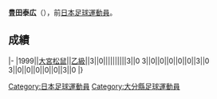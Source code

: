 {{Infobox football biography
|name=豊田泰広
|image=
|fullname=豊田泰広
|birth_date={{Birth date and age|1976|5|2}}
|cityofbirth=[[大分縣|大分縣]]
|countryofbirth=[[日本|日本]]
|position=[[後衛_(足球)|後衛]]
|currentclub=
|years=1999
|clubs=[[大宮松鼠|大宮松鼠]]
|caps(goals)=
|nationalyears=
|nationalteam=
|nationalcaps(goals)=
}}
'''豊田泰広'''（{{Bd|1976年|5月2日||}}），前[[日本|日本]][[足球|足球]][[運動員|運動員]]。

==成績==
{{Football player club statistics 1|YYN}}
{{Football player club statistics 2|JPN|YYN}}
|-
|1999||[[大宮松鼠|大宮松鼠]]||[[日本職業足球乙級聯賽|乙級]]||3||0||||||||||3||0
{{Football player club statistics 3|1|JPN}}3||0||0||0||0||0||3||0
{{Football player club statistics 5}}3||0||0||0||0||0||3||0
|}

{{Japan-sport-bio-stub}}
{{Soccer-player-stub}}
[[Category:日本足球運動員|Category:日本足球運動員]]
[[Category:大分縣足球運動員|Category:大分縣足球運動員]]